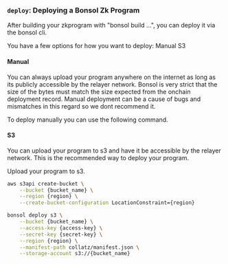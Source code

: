 
### `deploy`: Deploying a Bonsol Zk Program

After building your zkprogram with "bonsol build ...", you can deploy it via the bonsol cli.

You have a few options for how you want to deploy:
Manual
S3

#### Manual
You can always upload your program anywhere on the internet as long as its publicly accessible by the relayer network.
Bonsol is very strict that the size of the bytes must match the size expected from the onchain deployment record.
Manual deployment can be a cause of bugs and mismatches in this regard so we dont recommend it.

To deploy manually you can use the following command.

#### S3
You can upload your program to s3 and have it be accessible by the relayer network. This is the recommended way to deploy your program.

Upload your program to s3.
```bash
aws s3api create-bucket \
    --bucket {bucket_name} \
    --region {region} \
    --create-bucket-configuration LocationConstraint={region}
```

```bash
bonsol deploy s3 \
    --bucket {bucket_name} \
    --access-key {access-key} \
    --secret-key {secret-key} \
    --region {region} \
    --manifest-path collatz/manifest.json \
    --storage-account s3://{bucket_name}
```
